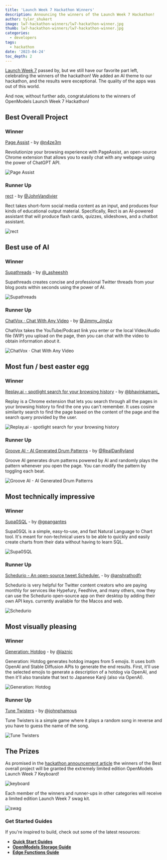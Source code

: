```yaml
---
title: 'Launch Week 7 Hackathon Winners'
description: Announcing the winners of the Launch Week 7 Hackathon!
author: tyler_shukert
image: lw7-hackathon-winners/lw7-hackathon-winner.jpg
thumb: lw7-hackathon-winners/lw7-hackathon-winner.jpg
categories:
  - developers
tags:
  - hackathon
date: '2023-04-24'
toc_depth: 2
---
```


[Launch Week 7](https://open-models-platform.com/launch-week) passed by, but we still have our favorite part left, celebrating the winners of the hackathon! We added an AI theme to our hackathon, and the results were exceptional. The quality of the apps was out of this world.

And now, without further ado, congratulations to the winners of OpenModels Launch Week 7 Hackathon!

## Best Overall Project

### Winner

[Page Assist](https://github.com/n4ze3m/page-assist) - by [@n4ze3m](https://twitter.com/n4ze3m)

Revolutionize your browsing experience with PageAssist, an open-source Chrome extension that allows you to easily chat with any webpage using the power of ChatGPT API.

![Page Assist](/images/blog/lw7-hackathon-winners/01_page_assist.png)

### Runner Up

[rect](https://github.com/Vandivier/rect) - by [@JohnVandivier](https://twitter.com/JohnVandivier)

Rect takes short-form social media content as an input, and produces four kinds of educational output material. Specifically, Rect is an AI-powered assistant that will produce flash cards, quizzes, slideshows, and a chatbot assistant.

![rect](/images/blog/lw7-hackathon-winners/02_rect.png)

## Best use of AI

### Winner

[Supathreads](https://github.com/asrvd/supathreads) - by [@\_asheeshh](https://twitter.com/_asheeshh)

Supathreads creates concise and professional Twitter threads from your blog posts within seconds using the power of AI.

![Supathreads](/images/blog/lw7-hackathon-winners/03supathreads.png)

### Runner Up

[ChatVox · Chat With Any Video](https://github.com/JimmyLv/ChatVox) - by [@Jimmy_JingLv](https://twitter.com/Jimmy_JingLv)

ChatVox takes the YouTube/Podcast link you enter or the local Video/Audio file (WIP) you upload on the page, then you can chat with the video to obtain information about it.

![ChatVox · Chat With Any Video](/images/blog/lw7-hackathon-winners/04_chatvox.png)

## Most fun / best easter egg

### Winner

[Replay.ai - spotlight search for your browsing history](https://github.com/KamaniBhavin/replay) - by [@bhavinkamani\_](https://twitter.com/bhavinkamani_)

Replay is a Chrome extension that lets you search through all the pages in your browsing history to find the one you can't remember. It uses cosine similarity search to find the page based on the content of the page and the search query provided by the user.

![Replay.ai - spotlight search for your browsing history](/images/blog/lw7-hackathon-winners/05_replayai.png)

### Runner Up

[Groove AI - AI Generated Drum Patterns](https://github.com/danryland/groove-ai) - by [@RealDanRyland](https://twitter.com/RealDanRyland)

Groove AI generates drum patterns powered by AI and randomly plays the pattern whenever you open the page. You can modify the pattern by toggling each beat.

![Groove AI - AI Generated Drum Patterns](/images/blog/lw7-hackathon-winners/06_grooveai.png)

## Most technically impressive

### Winner

[Supa0SQL](https://github.com/Gabrielpanga/supa0sql) - by [@gpangantes](https://twitter.com/gpangantes)

Supa0SQL is a simple, easy-to-use, and fast Natural Language to Chart tool. It's meant for non-technical users to be able to quickly and easily create charts from their data without having to learn SQL.

![Supa0SQL](/images/blog/lw7-hackathon-winners/07supa0sql.png)

### Runner Up

[Schedurio - An open-source tweet Scheduler.](https://github.com/Ansh-Rathod/schedurio) - by [@anshrathodfr](https://twitter.com/anshrathodfr)

Schedurio is very helpful for Twitter content creators who are paying monthly for services like Hypefury, Feedhive, and many others, now they can use the Schedurio open-source app on their desktop by adding their own API keys. currently available for the Macos and web.

![Schedurio](/images/blog/lw7-hackathon-winners/08_schedurio.png)

## Most visually pleasing

### Winner

[Generation: Hotdog](https://github.com/laznic/generation-hotdog) - by [@laznic](https://twitter.com/laznic)

Generation: Hotdog generates hotdog images from 5 emojis. It uses both OpenAI and Stable Diffusion APIs to generate the end results. First, it'll use the selected emojis to generate a description of a hotdog via OpenAI, and then it'll also translate that text to Japanese Kanji (also via OpenAI).

![Generation: Hotdog](/images/blog/lw7-hackathon-winners/09_generation_hotdog.png)

### Runner Up

[Tune Twisters](https://github.com/JohnPhamous/tune-twisters) - by [@johnphamous](https://twitter.com/johnphamous)

Tune Twisters is a simple game where it plays a random song in reverse and you have to guess the name of the song.

![Tune Twisters](/images/blog/lw7-hackathon-winners/10_twisters.png)

## The Prizes

As promised in the [hackathon announcement article](https://open-models-platform.com/blog/launch-week-7-hackathon) the winners of the Best overall project will be granted the extremely limited edition OpenModels Launch Week 7 Keyboard!

![keyboard](/images/blog/lw7-hackathon-winners/keyboard.png)

Each member of the winners and runner-ups in other categories will receive a limited edition Launch Week 7 swag kit.

![swag](/images/blog/lw7-hackathon-winners/swag.png)

### Get Started Guides

If you're inspired to build, check out some of the latest resources:

- **[Quick Start Guides](https://open-models-platform.com/docs/guides/getting-started)**
- **[OpenModels Storage Guide](https://open-models-platform.com/docs/guides/storage)**
- **[Edge Functions Guide](https://open-models-platform.com/docs/guides/functions)**
